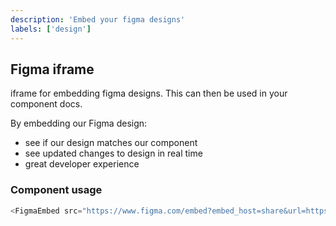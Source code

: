 ```yaml
---
description: 'Embed your figma designs'
labels: ['design']
---
```



## Figma iframe

iframe for embedding figma designs. This can then be used in your component docs.

By embedding our Figma design:

- see if our design matches our component
- see updated changes to design in real time
- great developer experience

### Component usage

```js
<FigmaEmbed src="https://www.figma.com/embed?embed_host=share&url=https%3A%2F%2Fwww.figma.com%2Ffile%2F0EEVmHM5PG37THkzlbanjX%2FColor-Scheme%3Fnode-id%3D0%253A1" />
```

